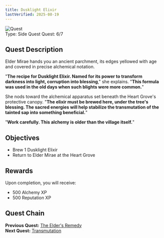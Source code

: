 ```yaml
---
title: Dusklight Elixir
lastVerified: 2025-08-19
---
```


<div className="mb-8 flex items-start gap-6">
  <div className="flex-shrink-0">
    <img
      src="/assets/icons/quest.png"
      alt="Quest"
      className="h-24 w-24 rounded-lg border"
    />
  </div>
  <div className="flex-1">
    <div className="space-y-2">
      <div className="flex flex-wrap gap-4 text-sm">
        <span className="rounded-md bg-green-100 px-2 py-1 dark:bg-green-900">
          Type: Side Quest
        </span>
        <span className="rounded-md bg-purple-100 px-2 py-1 dark:bg-purple-900">
          Quest: 6/7
        </span>
      </div>
    </div>
  </div>
</div>

## Quest Description

Elder Mirae hands you an ancient parchment, its edges yellowed with age and covered in precise alchemical notation.

"**The recipe for Dusklight Elixir. Named for its power to transform darkness into light, corruption into blessing**," she explains. "**This formula was used in the old days when such blights were more common.**"

She nods toward the alchemical apparatus set beneath the Heart Grove's protective canopy. "**The elixir must be brewed here, under the tree's blessing. The sacred energies will help stabilize the transmutation of the tainted sap into something beneficial.**"

"**Work carefully. This alchemy is older than the village itself.**"

## Objectives

- Brew 1 Dusklight Elixir
- Return to Elder Mirae at the Heart Grove

## Rewards

Upon completion, you will receive:

- 500 Alchemy XP
- 500 Reputation XP

## Quest Chain

**Previous Quest:** [The Elder's Remedy](/docs/quests/individual/the-elders-remedy)  
**Next Quest:** [Transmutation](/docs/quests/individual/transmutation)

